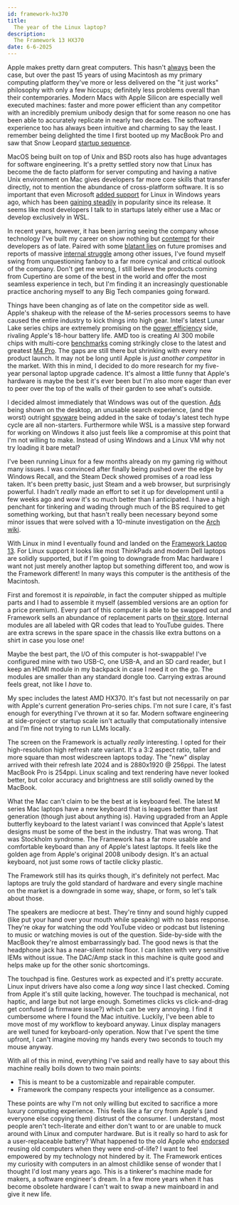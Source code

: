 ```yaml
---
id: framework-hx370
title:
  The year of the Linux laptop?
description:
  The Framework 13 HX370
date: 6-6-2025
---
```


Apple makes pretty darn great computers. This hasn't [always](https://appleinsider.com/articles/22/07/19/apple-agrees-to-50m-settlement-in-macbook-butterfly-keyboard-lawsuit) been the case, but over the past 15 years of using Macintosh as my primary computing platform they've more or less delivered on the "it just works" philosophy with only a few hiccups; definitely less problems overall than their contemporaries. Modern Macs with Apple Silicon are especially well executed machines: faster and more power efficient than any competitor with an incredibly premium unibody design that for some reason no one has been able to accurately replicate in nearly two decades. The software experience too has always been intuitive and charming to say the least. I remember being delighted the time I first booted up my MacBook Pro and saw that Snow Leopard [startup sequence](https://youtube.com/watch?v=5DSXz9xst5k). 

MacOS being built on top of Unix and BSD roots also has huge advantages for software engineering. It's a pretty settled story now that Linux has become the de facto platform for server computing and having a native Unix environment on Mac gives developers far more core skills that transfer directly, not to mention the abundance of cross-platform software. It is so important that even Microsoft [added support](https://learn.microsoft.com/en-us/windows/wsl/) for Linux in Windows years ago, which has been [gaining steadily](https://survey.stackoverflow.co/2024/technology) in popularity since its release. It seems like most developers I talk to in startups lately either use a Mac or develop exclusively in WSL.

In recent years, however, it has been jarring seeing the company whose technology I've built my career on show nothing but [contempt](https://daringfireball.net/linked/2025/06/05/apple-appeal-denied-antisteering) for their developers as of late. Paired with some [blatant lies](https://stratechery.com/2025/apple-and-its-intelligence-gaps/) on future promises and reports of massive [internal struggle](https://www.theinformation.com/articles/apple-fumbled-siris-ai-makeover) among other issues, I've found myself swing from unquestioning fanboy to a far more cynical and critical outlook of the company. Don't get me wrong, I still believe the products coming from Cupertino are some of the best in the world and offer the most seamless experience in tech, but I'm finding it an increasingly questionable practice anchoring myself to any Big Tech companies going forward.

Things have been changing as of late on the competitor side as well. Apple's shakeup with the release of the M-series processors seems to have caused the entire industry to kick things into high gear. Intel's latest Lunar Lake series chips are extremely promising on the [power efficiency](https://www.laptopmag.com/laptops/overall-intel-lunar-lake-battery-life-rundown-which-new-intel-lunar-lake-laptop-comes-out-on-top) side, rivaling Apple's 18-hour battery life. AMD too is creating AI 300 mobile chips with multi-core [benchmarks](https://browser.geekbench.com/v6/cpu/12316580) coming strikingly close to the latest and greatest [M4 Pro](https://browser.geekbench.com/v6/cpu/12319983). The gaps are still there but shrinking with every new product launch. It may not be long until Apple is *just another competitor* in the market. With this in mind, I decided to do more research for my five-year personal laptop upgrade cadence. It's almost a little funny that Apple's hardware is maybe the best it's ever been but I'm also more eager than ever to peer over the top of the walls of their garden to see what's outside. 

I decided almost immediately that Windows was out of the question. [Ads](https://www.pcmag.com/how-to/how-to-remove-most-annoying-ads-from-windows) being shown on the desktop, an unusable search experience, (and the worst) outright [spyware](https://support.microsoft.com/en-us/windows/retrace-your-steps-with-recall-aa03f8a0-a78b-4b3e-b0a1-2eb8ac48701c) being added in the sake of today's latest tech hype cycle are all non-starters. Furthermore while WSL is a massive step forward for working on Windows it also just feels like a compromise at this point that I'm not willing to make. Instead of using Windows and a Linux VM why not try loading it bare metal?

I've been running Linux for a few months already on my gaming rig without many issues. I was convinced after finally being pushed over the edge by Windows Recall, and the Steam Deck showed promises of a road less taken. It's been pretty basic, just Steam and a web browser, but surprisingly powerful. I hadn't *really* made an effort to set it up for development until a few weeks ago and wow it's so much better than I anticipated. I have a high penchant for tinkering and wading through much of the BS required to get something working, but that hasn't really been necessary beyond some minor  issues that were solved with a 10-minute investigation on the [Arch wiki](https://wiki.archlinux.org/title/PipeWire#Audio_problems_after_standby).

With Linux in mind I eventually found and landed on the [Framework Laptop 13](https://frame.work/laptop13). For Linux support it looks like most ThinkPads and modern Dell laptops are solidly supported, but if I'm going to downgrade from Mac hardware I want not just merely another laptop but something different too, and wow is the Framework different! In many ways this computer is the antithesis of the Macintosh. 

First and foremost it is *repairable*, in fact the computer shipped as multiple parts and I had to assemble it myself (assembled versions are an option for a price premium). Every part of this computer is able to be swapped out and Framework sells an abundance of replacement parts on [their store](https://frame.work/marketplace). Internal modules are all labeled with QR codes that lead to YouTube guides. There are extra screws in the spare space in the chassis like extra buttons on a shirt in case you lose one! 

Maybe the best part, the I/O of this computer is hot-swappable! I've configured mine with two USB-C, one USB-A, and an SD card reader, but I keep an HDMI module in my backpack in case I need it on the go. The modules are smaller than any standard dongle too. Carrying extras around feels great, not like I *have* to.

My spec includes the latest AMD HX370. It's fast but not necessarily on par with Apple's current generation Pro-series chips. I'm not sure I care, it's fast enough for everything I've thrown at it so far. Modern software engineering at side-project or startup scale isn't actually that computationally intensive and I'm fine not trying to run LLMs locally.

The screen on the Framework is actually *really* interesting. I opted for their high-resolution high refresh rate variant. It's a 3:2 aspect ratio, taller and more square than most widescreen laptops today. The "new" display arrived with their refresh late 2024 and is 2880x1920 @ 256ppi. The latest MacBook Pro is 254ppi. Linux scaling and text rendering have never looked better, but color accuracy and brightness are still solidly owned by the MacBook.

What the Mac can't claim to be the best at is keyboard feel. The latest M series Mac laptops have a new keyboard that is leagues better than last generation (though just about anything is). Having upgraded from an Apple butterfly keyboard to the latest variant I was convinced that Apple's latest designs must be some of the best in the industry. That was wrong. That was Stockholm syndrome. The Framework has a far more usable and comfortable keyboard than any of Apple's latest laptops. It feels like the golden age from Apple's original 2008 unibody design. It's an actual keyboard, not just some rows of tactile clicky plastic.

The Framework still has its quirks though, it's definitely not perfect. Mac laptops are truly the gold standard of hardware and every single machine on the market is a downgrade in some way, shape, or form, so let's talk about those.

The speakers are mediocre at best. They're tinny and sound highly cupped (like put your hand over your mouth while speaking) with no bass response. They're okay for watching the odd YouTube video or podcast but listening to music or watching movies is out of the question. Side-by-side with the MacBook they're almost embarrassingly bad. The good news is that the headphone jack has a near-silent noise floor. I can listen with very sensitive IEMs without issue. The DAC/Amp stack in this machine is quite good and helps make up for the other sonic shortcomings.

The touchpad is fine. Gestures work as expected and it's pretty accurate. Linux input drivers have also come a *long way* since I last checked. Coming from Apple it's still quite lacking, however. The touchpad is mechanical, not haptic, and large but not large enough. Sometimes clicks vs click-and-drag get confused (a firmware issue?) which can be very annoying. I find it cumbersome where I found the Mac intuitive. Luckily, I've been able to move most of my workflow to keyboard anyway. Linux display managers are well tuned for keyboard-only operation. Now that I've spent the time upfront, I can't imagine moving my hands every two seconds to touch my mouse anyway. 

With all of this in mind, everything I've said and really have to say about this machine really boils down to two main points: 

- This is meant to be a customizable and repairable computer.
- Framework the company respects your intelligence as a consumer. 

These points are why I'm not only willing but excited to sacrifice a more luxury computing experience. This feels like a far cry from Apple's (and everyone else copying them) distrust of the consumer. I understand, most people aren't tech-literate and either don't want to or are unable to muck around with Linux and computer hardware. But is it really so hard to ask for a user-replaceable battery? What happened to the old Apple who [endorsed](https://support.apple.com/en-us/105126) reusing old computers when they were end-of-life? I want to feel empowered by my technology not hindered by it. The Framework entices my curiosity with computers in an almost childlike sense of wonder that I thought I'd lost many years ago. This is a tinkerer's machine made for makers, a software engineer's dream. In a few more years when it has become obsolete hardware I can't wait to swap a new mainboard in and give it new life.